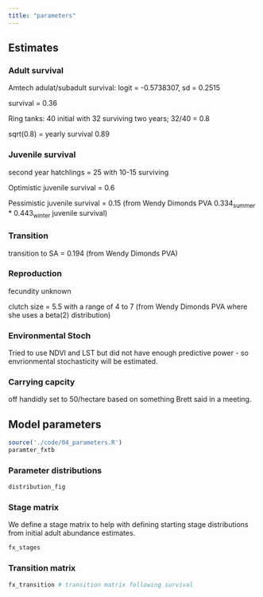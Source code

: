 ```yaml
---
title: "parameters"
---
```


## Estimates

### Adult survival

Amtech adulat/subadult survival: logit = -0.5738307, sd = 0.2515

survival = 0.36

Ring tanks: 40 initial with 32 surviving two years; 32/40 = 0.8

sqrt(0.8) = yearly survival 0.89

### Juvenile survival

second year hatchlings = 25 with 10-15 surviving

Optimistic juvenile survival = 0.6

Pessimistic juvenile survival = 0.15 (from Wendy Dimonds PVA 0.334<sub>summer</sub> \* 0.443<sub>winter</sub> juvenile survival)

### Transition

transition to SA = 0.194 (from Wendy Dimonds PVA)

### Reproduction

fecundity unknown

clutch size = 5.5 with a range of 4 to 7 (from Wendy Dimonds PVA where she uses a beta(2) distribution)

### Environmental Stoch

Tried to use NDVI and LST but did not have enough predictive power - so envrionmental stochasticity will be estimated.

### Carrying capcity

off handidly set to 50/hectare based on something Brett said in a meeting.

## Model parameters

```r
source('./code/04_parameters.R')
paramter_fxtb

```

### Parameter distributions

```r
distribution_fig
```

### Stage matrix

We define a stage matrix to help with defining starting stage distributions from initial adult abundance estimates.

```r
fx_stages

```

### Transition matrix

```r
fx_transition # transition matrix following survival

```
